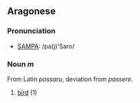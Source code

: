 ==Aragonese==
===Pronunciation===
*[[w:SAMPA|SAMPA]]: /pa(j)'Saro/

===Noun ''m''===
From Latin ''passaru'', deviation from ''passere''.

# [[bird]] (1)